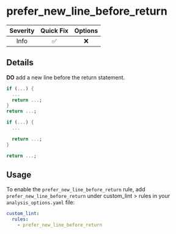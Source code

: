 # prefer_new_line_before_return

| Severity | Quick Fix | Options |
|:--------:|:---------:|:-------:|
|   Info   |    ✅     |   ❌    |

## Details

**DO** add a new line before the return statement.

```dart title="Bad"
if (...) {
  ...
  return ...;
}
return ...;
```

```dart title="Good"
if (...) {
  ...

  return ...;
}

return ...;
```

## Usage

To enable the `prefer_new_line_before_return` rule, add `prefer_new_line_before_return` under custom_lint > rules in your `analysis_options.yaml` file:

```yaml
custom_lint:
  rules:
    - prefer_new_line_before_return
```
